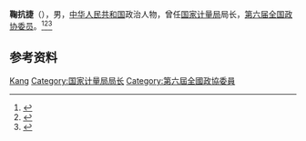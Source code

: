 '''鞠抗捷'''（{{bd|1909年||1991年|}}），男，[[中华人民共和国|中华人民共和国]]政治人物，曾任[[国家计量局|国家计量局]]局长，[[第六届全国政协委员|第六届全国政协委员]]。<ref>{{Cite book|title=历届全国政协委员人名辞典|author=|publisher=中国国际广播出版社|year=1996|isbn=9787507813746|location=北京|pages=286}}</ref><ref>{{Cite book|title=中华人民共和国职官志|author=何虎生, 李耀东, 向常福主编|publisher=中国社会出版社|year=2003|isbn=9787800883934|location=北京|pages=}}</ref><ref>{{cite book|title=中囯人名大辞典·当代人物卷|author=廖盖隆等编|year=1990|publisher=上海辞书出版社|location=上海|page=}}</ref>

== 参考资料 ==
{{reflist}}

{{Authority control}}
{{DEFAULTSORT:Ju鞠}}
[[Category:鞠姓|Kang]]
[[Category:国家计量局局长|Category:国家计量局局长]]
[[Category:第六屆全國政協委員|Category:第六屆全國政協委員]]

{{中国人物小作品}}
